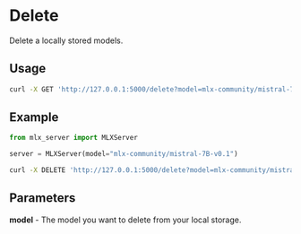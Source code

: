# Delete

Delete a locally stored models.

## Usage

```bash copy
curl -X GET 'http://127.0.0.1:5000/delete?model=mlx-community/mistral-7B-v0.1'
```

## Example

```python copy
from mlx_server import MLXServer

server = MLXServer(model="mlx-community/mistral-7B-v0.1")
```

```bash copy
curl -X DELETE 'http://127.0.0.1:5000/delete?model=mlx-community/mistral-7B-v0.1'
```

## Parameters

**model** - The model you want to delete from your local storage.
